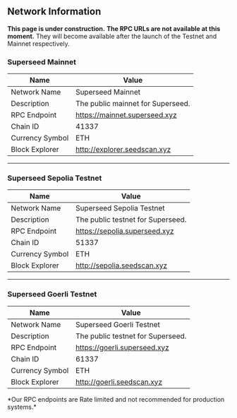 
## Network Information

<Callout emoji="🚧">**This page is under construction.**</Callout>
<Callout emoji="🚧">
  **The RPC URLs are not available at this moment.** They will become available
  after the launch of the Testnet and Mainnet respectively.
</Callout>

### Superseed Mainnet

| Name            | Value                            |
| --------------- | -------------------------------- |
| Network Name    | Superseed Mainnet                |
| Description     | The public mainnet for Superseed.|
| RPC Endpoint    | https://mainnet.superseed.xyz    |
| Chain ID        | 41337                            |
| Currency Symbol | ETH                              |
| Block Explorer  | http://explorer.seedscan.xyz     |

---

### Superseed Sepolia Testnet

| Name            | Value                                |
| --------------- | ------------------------------------ |
| Network Name    | Superseed Sepolia Testnet            |
| Description     | The public testnet for Superseed.    |
| RPC Endpoint    | https://sepolia.superseed.xyz        |
| Chain ID        | 51337                                |
| Currency Symbol | ETH                                  |
| Block Explorer  | http://sepolia.seedscan.xyz          |

---

### Superseed Goerli Testnet

| Name            | Value                               |
| --------------- | ----------------------------------- |
| Network Name    | Superseed Goerli Testnet            |
| Description     | The public testnet for Superseed.   |
| RPC Endpoint    | https://goerli.superseed.xyz        |
| Chain ID        | 61337                               |
| Currency Symbol | ETH                                 |
| Block Explorer  | http://goerli.seedscan.xyz          |

<Callout emoji="⚠️" type="warning">
  *Our RPC endpoints are Rate limited and not recommended for production
  systems.*
</Callout>
